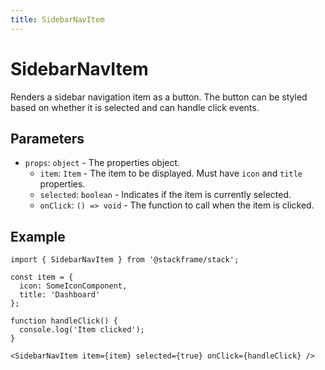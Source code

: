 ```yaml
---
title: SidebarNavItem
---
```


# SidebarNavItem

Renders a sidebar navigation item as a button. The button can be styled based on whether it is selected and can handle click events.

## Parameters

- `props`: `object` - The properties object.
  - `item`: `Item` - The item to be displayed. Must have `icon` and `title` properties.
  - `selected`: `boolean` - Indicates if the item is currently selected.
  - `onClick`: `() => void` - The function to call when the item is clicked.

## Example

```tsx
import { SidebarNavItem } from '@stackframe/stack';

const item = {
  icon: SomeIconComponent,
  title: 'Dashboard'
};

function handleClick() {
  console.log('Item clicked');
}

<SidebarNavItem item={item} selected={true} onClick={handleClick} />
```